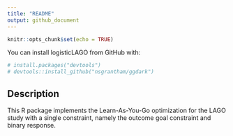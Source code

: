 ```yaml
---
title: "README"
output: github_document
---
```


```r
knitr::opts_chunk$set(echo = TRUE)
```

You can install logisticLAGO from GitHub with:

```r
# install.packages("devtools")
# devtools::install_github("nsgrantham/ggdark")
```

## Description

This R package implements the Learn-As-You-Go optimization for the LAGO study with a single constraint, namely the outcome goal constraint and binary response.
